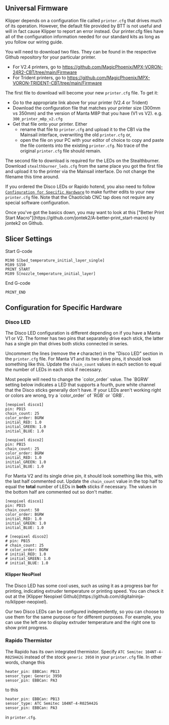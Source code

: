 ##  Universal Firmware 

Klipper depends on a configuration file called `printer.cfg` that drives much of its operation.  However, the default file provided by BTT is not useful and will in fact cause Klipper to report an error instead.  Our printer.cfg files have all of the configuration information needed for our standard kits as long as you follow our wiring guide.

You will need to download two files. They can be found in the respective Github repository for your particular printer.
- For V2.4 printers, go to https://github.com/MagicPhoenix/MPX-VORON-24R2-CBT/tree/main/Firmware
- For Trident printers, go to https://github.com/MagicPhoenix/MPX-VORON-TRIDENT-CBT/tree/main/Firmware

The first file to download will become your new `printer.cfg` file.  To get it:
- Go to the appropriate link above for your printer (V2.4 or Trident)
- Download the configuration file that matches your printer size (300mm vs 350mm) and the version of Manta M8P that you have (V1 vs V2).  e.g. `300_printer_m8p_v2.cfg`
- Get that file onto your printer.  Either
    - rename that file to `printer.cfg` and upload it to the CB1 via the Mainsail interface, overwriting the old `printer.cfg` or,
    - open the file on your PC with your editor of choice to copy and paste the file contents into the existing `printer.cfg`.  No trace of the original `printer.cfg` file should remain.

The second file to download is required for the LEDs on the Stealthburner.  Download `stealthburner_leds.cfg` from the same place you got the first file and upload it to the printer via the Mainsail interface.  Do not change the filename this time around.

If you ordered the Disco LEDs or Rapido hotend, you also need to follow [`Configuration for Specific Hardware`](#configuration-for-specific-hardware) to make further edits to your new `printer.cfg` file.  Note that the Chaoticlab CNC tap does not require any special software configuration.

<Callout type="info">
Once you've got the basics down, you may want to look at this ["Better Print Start Macro"](https://github.com/jontek2/A-better-print_start-macro) by jontek2 on Github.
</Callout>

## Slicer Settings

Start G-code

```
M190 S[bed_temperature_initial_layer_single]
M109 S150
PRINT_START 
M109 S[nozzle_temperature_initial_layer]
```

End G-code

```
PRINT_END
```

## Configuration for Specific Hardware

### Disco LED
<Callout type="info">
The Disco LED configuration is different depending on if you have a Manta V1 or V2.  The former has two pins that separately drive each stick, the latter has a single pin that drives both sticks connected in series.
</Callout>

Uncomment the lines (remove the `#` character) in the "Disco LED" section in the `printer.cfg` file.  For Manta V1 and its two drive pins, it should look something like this.    Update the ```chain_count``` values in each section to equal the number of LEDs in each stick if necessary.

<Callout type="info">
Most people will need to change the `color_order` value.  The `BGRW` setting below indicates a LED that supports a fourth, pure white channel that the Disco sticks generally don't have.  If your LEDs aren't working right or colors are wrong, try a `color_order` of `RGB` or `GRB`.
</Callout>

```
[neopixel disco1]
pin: PD15
chain_count: 25
color_order: BGRW
initial_RED: 1.0
initial_GREEN: 1.0
initial_BLUE: 1.0
 
[neopixel disco2]
pin: PB15
chain_count: 25
color_order: BGRW
initial_RED: 1.0
initial_GREEN: 1.0
initial_BLUE: 1.0
```

For Manta V2 and its single drive pin, it should look something like this, with the last half commented out.  Update the ```chain_count``` value in the top half to equal the **total** number of LEDs in **both** sticks if necessary.  The values in the bottom half are commented out so don't matter.
```
[neopixel disco1]
pin: PD15
chain_count: 50
color_order: BGRW
initial_RED: 1.0
initial_GREEN: 1.0
initial_BLUE: 1.0
 
# [neopixel disco2]
# pin: PB15
# chain_count: 25
# color_order: BGRW
# initial_RED: 1.0
# initial_GREEN: 1.0
# initial_BLUE: 1.0
```

#### Klipper NeoPixel

<Callout type="info">
The Disco LED has some cool uses, such as using it as a progress bar for printing, indicating extruder temperature or printing speed.  You can check it out at the [Klipper Neopixel Github](https://github.com/digitalninja-ro/klipper-neopixel).
</Callout>

Our two Disco LEDs can be configured independently, so you can choose to use them for the same purpose or for different purposes. For example, you can use the left one to display extruder temperature and the right one to show print progress.

### Rapido Thermistor

The Rapido has its own integrated thermistor. Specify `ATC Semitec 104NT-4-R025H42G` instead of the stock `generic 3950` in your `printer.cfg` file.  In other words, change this

```
heater_pin: EBBCan: PB13
sensor_type: Generic 3950
sensor_pin: EBBCan: PA3
```

to this
```
heater_pin: EBBCan: PB13
sensor_type: ATC Semitec 104NT-4-R025H42G
sensor_pin: EBBCan: PA3
```
in `printer.cfg`.
